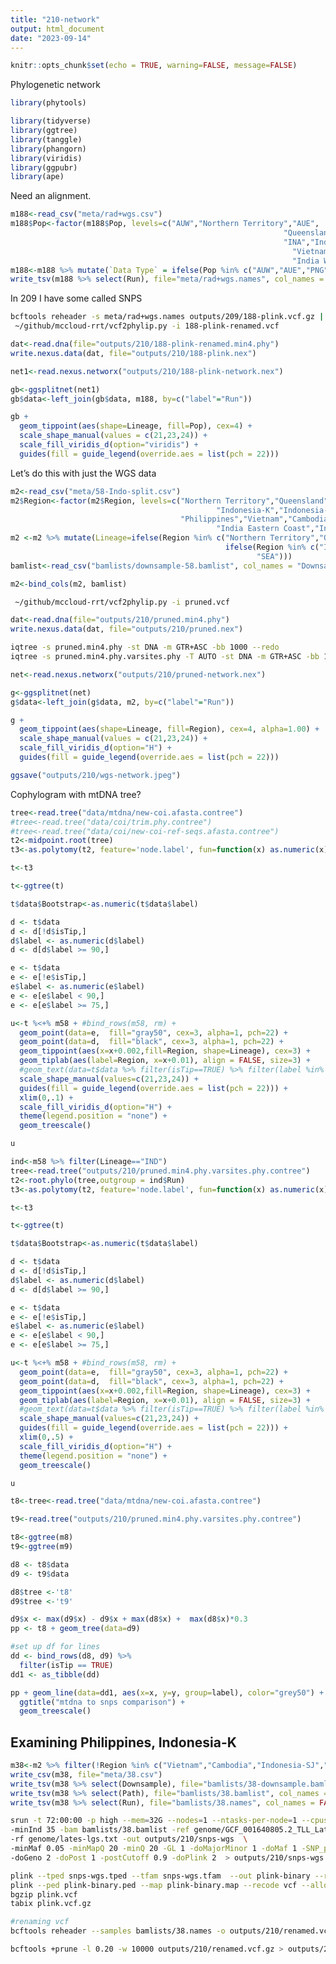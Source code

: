 ```yaml
---
title: "210-network"
output: html_document
date: "2023-09-14"
---
```


```r
knitr::opts_chunk$set(echo = TRUE, warning=FALSE, message=FALSE)
```

Phylogenetic network 


```r
library(phytools)

library(tidyverse)
library(ggtree)
library(tanggle)
library(phangorn)
library(viridis)
library(ggpubr)
library(ape)
```

Need an alignment. 

```r
m188<-read_csv("meta/rad+wgs.csv")
m188$Pop<-factor(m188$Pop, levels=c("AUW","Northern Territory","AUE",
                                                             "Queensland","PNG","Papua New Guinea",
                                                             "INA","Indonesia","MAL","THA","Thailand","Cambodia",
                                                               "Vietnam","Philippines","India Eastern Coast",
                                                               "India Western Coast"))
m188<-m188 %>% mutate(`Data Type` = ifelse(Pop %in% c("AUW","AUE","PNG","INA","MAL","THA"),"RADseq","WGS"))
write_tsv(m188 %>% select(Run), file="meta/rad+wgs.names", col_names = FALSE)
```

In 209 I have some called SNPS


```sh
bcftools reheader -s meta/rad+wgs.names outputs/209/188-plink.vcf.gz | bcftools view -Ov > outputs/210/188-plink-renamed.vcf
 ~/github/mccloud-rrt/vcf2phylip.py -i 188-plink-renamed.vcf 
```

```r
dat<-read.dna(file="outputs/210/188-plink-renamed.min4.phy")
write.nexus.data(dat, file="outputs/210/188-plink.nex")
```


```r
net1<-read.nexus.networx("outputs/210/188-plink-network.nex")
```

```r
gb<-ggsplitnet(net1)  
gb$data<-left_join(gb$data, m188, by=c("label"="Run")) 

gb + 
  geom_tippoint(aes(shape=Lineage, fill=Pop), cex=4) +
  scale_shape_manual(values = c(21,23,24)) +
  scale_fill_viridis_d(option="viridis") +
  guides(fill = guide_legend(override.aes = list(pch = 22))) 

```

Let's do this with just the WGS data

```r
m2<-read_csv("meta/58-Indo-split.csv")
m2$Region<-factor(m2$Region, levels=c("Northern Territory","Queensland","Papua New Guinea",
                                              "Indonesia-K","Indonesia-SJ","Indonesia-SU",
                                      "Philippines","Vietnam","Cambodia","Thailand",
                                              "India Eastern Coast","India Western Coast"))
m2 <-m2 %>% mutate(Lineage=ifelse(Region %in% c("Northern Territory","Queensland","Papua New Guinea"),"AUS+NG",
                                                ifelse(Region %in% c("India Eastern Coast","India Western Coast"), "IND",
                                                       "SEA")))
bamlist<-read_csv("bamlists/downsample-58.bamlist", col_names = "Downsample")

m2<-bind_cols(m2, bamlist)
```

```sh
 ~/github/mccloud-rrt/vcf2phylip.py -i pruned.vcf 
```

```r
dat<-read.dna(file="outputs/210/pruned.min4.phy")
write.nexus.data(dat, file="outputs/210/pruned.nex")

```

```sh
iqtree -s pruned.min4.phy -st DNA -m GTR+ASC -bb 1000 --redo
iqtree -s pruned.min4.phy.varsites.phy -T AUTO -st DNA -m GTR+ASC -bb 1000 --redo
```

```r
net<-read.nexus.networx("outputs/210/pruned-network.nex")
```

```r
g<-ggsplitnet(net)  
g$data<-left_join(g$data, m2, by=c("label"="Run")) 

g + 
  geom_tippoint(aes(shape=Lineage, fill=Region), cex=4, alpha=1.00) +
  scale_shape_manual(values = c(21,23,24)) +
  scale_fill_viridis_d(option="H") +
  guides(fill = guide_legend(override.aes = list(pch = 22))) 

ggsave("outputs/210/wgs-network.jpeg")

```

Cophylogram with mtDNA tree?
```r
tree<-read.tree("data/mtdna/new-coi.afasta.contree")
#tree<-read.tree("data/coi/trim.phy.contree")
#tree<-read.tree("data/coi/new-coi-ref-seqs.afasta.contree")
t2<-midpoint.root(tree)
t3<-as.polytomy(t2, feature='node.label', fun=function(x) as.numeric(x) < 75)

t<-t3

t<-ggtree(t)

t$data$Bootstrap<-as.numeric(t$data$label)

d <- t$data
d <- d[!d$isTip,]
d$label <- as.numeric(d$label)
d <- d[d$label >= 90,]

e <- t$data
e <- e[!e$isTip,]
e$label <- as.numeric(e$label)
e <- e[e$label < 90,]
e <- e[e$label >= 75,]
```

```r
u<-t %<+% m58 + #bind_rows(m58, rm) +
  geom_point(data=e,  fill="gray50", cex=3, alpha=1, pch=22) +
  geom_point(data=d,  fill="black", cex=3, alpha=1, pch=22) +
  geom_tippoint(aes(x=x+0.002,fill=Region, shape=Lineage), cex=3) + 
  geom_tiplab(aes(label=Region, x=x+0.01), align = FALSE, size=3) +
  #geom_text(data=t$data %>% filter(isTip==TRUE) %>% filter(label %in% Run), aes(label=label, x=x+0.01), size=3) +
  scale_shape_manual(values=c(21,23,24)) +
  guides(fill = guide_legend(override.aes = list(pch = 22))) +
  xlim(0,.1) +
  scale_fill_viridis_d(option="H") +
  theme(legend.position = "none") +
  geom_treescale()

u
```
```r
ind<-m58 %>% filter(Lineage=="IND")
tree<-read.tree("outputs/210/pruned.min4.phy.varsites.phy.contree")
t2<-root.phylo(tree,outgroup = ind$Run)
t3<-as.polytomy(t2, feature='node.label', fun=function(x) as.numeric(x) < 75)

t<-t3

t<-ggtree(t)

t$data$Bootstrap<-as.numeric(t$data$label)

d <- t$data
d <- d[!d$isTip,]
d$label <- as.numeric(d$label)
d <- d[d$label >= 90,]

e <- t$data
e <- e[!e$isTip,]
e$label <- as.numeric(e$label)
e <- e[e$label < 90,]
e <- e[e$label >= 75,]
```

```r
u<-t %<+% m58 + #bind_rows(m58, rm) +
  geom_point(data=e,  fill="gray50", cex=3, alpha=1, pch=22) +
  geom_point(data=d,  fill="black", cex=3, alpha=1, pch=22) +
  geom_tippoint(aes(x=x+0.002,fill=Region, shape=Lineage), cex=3) + 
  geom_tiplab(aes(label=Region, x=x+0.01), align = FALSE, size=3) +
  #geom_text(data=t$data %>% filter(isTip==TRUE) %>% filter(label %in% Run), aes(label=label, x=x+0.01), size=3) +
  scale_shape_manual(values=c(21,23,24)) +
  guides(fill = guide_legend(override.aes = list(pch = 22))) +
  xlim(0,.5) +
  scale_fill_viridis_d(option="H") +
  theme(legend.position = "none") +
  geom_treescale()

u
```
```r
t8<-tree<-read.tree("data/mtdna/new-coi.afasta.contree")

t9<-read.tree("outputs/210/pruned.min4.phy.varsites.phy.contree")

t8<-ggtree(m8)
t9<-ggtree(m9)

d8 <- t8$data
d9 <- t9$data

d8$tree <-'t8'
d9$tree <-'t9'

d9$x <- max(d9$x) - d9$x + max(d8$x) +  max(d8$x)*0.3
pp <- t8 + geom_tree(data=d9)

#set up df for lines
dd <- bind_rows(d8, d9) %>% 
  filter(isTip == TRUE)
dd1 <- as_tibble(dd)

pp + geom_line(data=dd1, aes(x=x, y=y, group=label), color="grey50") +
  ggtitle("mtdna to snps comparison") +
  geom_treescale()

```

## Examining Philippines, Indonesia-K
```r
m38<-m2 %>% filter(!Region %in% c("Vietnam","Cambodia","Indonesia-SJ","Indonesia-SU","Thailand") )
write_csv(m38, file="meta/38.csv")
write_tsv(m38 %>% select(Downsample), file="bamlists/38-downsample.bamlst", col_names = FALSE)
write_tsv(m38 %>% select(Path), file="bamlists/38.bamlist", col_names = FALSE)
write_tsv(m38 %>% select(Run), file="bamlists/38.names", col_names = FALSE)

```


```sh
srun -t 72:00:00 -p high --mem=32G --nodes=1 --ntasks-per-node=1 --cpus-per-task=12 $HOME/angsd/angsd -nthreads 24 \
-minInd 35 -bam bamlists/38.bamlist -ref genome/GCF_001640805.2_TLL_Latcal_v3_genomic.fna \
-rf genome/lates-lgs.txt -out outputs/210/snps-wgs  \
-minMaf 0.05 -minMapQ 20 -minQ 20 -GL 1 -doMajorMinor 1 -doMaf 1 -SNP_pval 1e-6 \
-doGeno 2 -doPost 1 -postCutoff 0.9 -doPlink 2  > outputs/210/snps-wgs.out 2> outputs/210/snps-wgs.err &
```


```sh
plink --tped snps-wgs.tped --tfam snps-wgs.tfam  --out plink-binary --recode --allow-extra-chr --noweb
plink --ped plink-binary.ped --map plink-binary.map --recode vcf --allow-extra-chr -out plink
bgzip plink.vcf 
tabix plink.vcf.gz

#renaming vcf
bcftools reheader --samples bamlists/38.names -o outputs/210/renamed.vcf.gz outputs/210/plink.vcf.gz

bcftools +prune -l 0.20 -w 10000 outputs/210/renamed.vcf.gz > outputs/210/38-pruned.vcf

```
